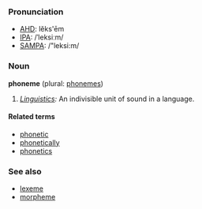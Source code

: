 ===Pronunciation===
*[[w:AHD|AHD]]: lĕks'ēm
*[[w:IPA|IPA]]: /ˈleksiːm/
*[[w:SAMPA|SAMPA]]: /"leksi:m/

===Noun===
'''phoneme''' (plural: [[phonemes]])

#''[[Linguistics]]:'' An indivisible unit of sound in a language.

====Related terms====
*[[phonetic]]
*[[phonetically]]
*[[phonetics]]

===See also===
*[[lexeme]]
*[[morpheme]]